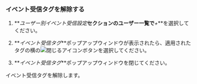 ### イベント受信タグを解除する

1.  **_ユーザー別イベント受信設定_**セクションのユーザー一覧で**_+_**を選択してください。

2.  **_イベント受信タグ_**ポップアップウィンドウが表示されたら、適用されたタグの横の![閉じるアイコン](/img/ico-close.svg)ボタンを選択してください。

3.  **_イベント受信タグ_**ポップアップウィンドウを閉じてください。 

イベント受信タグを解除します。
